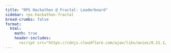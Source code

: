 ```yaml
---
title: "RPS Hackathon @ Fractal: Leaderboard"
sidebar: rps-hackathon-fractal
bread-crumbs: false
format:
  html:
    math: true
    header-includes:
      <script src="https://cdnjs.cloudflare.com/ajax/libs/axios/0.21.1/axios.min.js"></script>
---
```


<style>
    table {
        border-collapse: collapse;
        margin-top: 20px;
    }
    th, td {
        border: 1px solid #ddd;
        padding: 8px;
        text-align: center;
    }
    th {
        background-color: #f2f2f2;
    }
    .half-row-gap {
        height: 10px;
        background-color: #f9f9f9;
    }
    .half-column-gap {
        width: 10px;
        background-color: #f9f9f9;
    }
    .score-cell {
        color: black;
        text-shadow: 1px 1px 1px rgba(255,255,255,0.5);
    }
    .ebot {
        display: none;
    }
</style>

<div id="table-container"></div>

<script>
    const NON_EBOT_EXCEPTIONS = ['Di10n'];

    async function fetchLeaderboardData() {
        try {
            const response = await axios.get('https://staff-dev1.poker.camp:8443/leaderboard-rps-hackathon-20240908');
            return response.data;
        } catch (error) {
            console.error('Error fetching data:', error);
            return null;
        }
    }

    function getColorForValue(value) {
        const normalizedValue = (value + 100) / 200; // Normalize to 0-1
        if (normalizedValue < 0.5) {
            // Red to White
            const intensity = Math.round(255 * (normalizedValue * 2));
            return `rgb(255, ${intensity}, ${intensity})`;
        } else {
            // White to Green
            const intensity = Math.round(255 * ((1 - normalizedValue) * 2));
            return `rgb(${intensity}, 255, ${intensity})`;
        }
    }

    function formatNumber(value) {
        return value > 0 ? `+${value.toFixed(2)}` : value.toFixed(2);
    }

    function isEBot(name) {
        return /^[A-Z]/.test(name) && !NON_EBOT_EXCEPTIONS.includes(name);
    }

    function createMatrixTable(data) {
        const players = data.flatMap(cluster => cluster.players);
        const nonEBots = players.filter(player => !isEBot(player.name));
        const eBots = players.filter(player => isEBot(player.name));
        const sortedPlayers = [...nonEBots, ...eBots];
        const playerNames = sortedPlayers.map(player => player.name);

        let tableHTML = '<table><tr><th>Player</th><th>Score</th><th class="half-column-gap"></th>';
        playerNames.forEach((name, index) => {
            if (index === nonEBots.length) {
                tableHTML += '<th class="half-column-gap"></th>';
            }
            tableHTML += `<th>${name}</th>`;
        });
        tableHTML += '</tr>';

        let currentCluster = 0;
        sortedPlayers.forEach((player, index) => {
            if (index > 0 && data[currentCluster].to_place < index + 1) {
                tableHTML += '<tr class="half-row-gap"><td colspan="' + (playerNames.length + 4) + '"></td></tr>';
                currentCluster++;
            }

            const playerClass = player.name.replace(/[^a-zA-Z0-9]/g, '_');
            const ebotClass = isEBot(player.name) ? 'ebot' : '';
            tableHTML += `<tr class="${playerClass} ${ebotClass}">`;
            tableHTML += `<td>${player.name}</td><td>${formatNumber(player.mean)}</td><td class="half-column-gap"></td>`;
            playerNames.forEach((opponentName, opponentIndex) => {
                if (opponentIndex === nonEBots.length) {
                    tableHTML += '<td class="half-column-gap"></td>';
                }
                const matchupValue = player.matchups[opponentName];
                if (matchupValue !== undefined) {
                    const backgroundColor = getColorForValue(matchupValue);
                    tableHTML += `<td class="score-cell" style="background-color: ${backgroundColor}">${formatNumber(matchupValue)}</td>`;
                } else {
                    tableHTML += '<td>-</td>';
                }
            });
            tableHTML += '</tr>';
        });

        tableHTML += '</table>';
        return tableHTML;
    }

    async function initTable() {
        const data = await fetchLeaderboardData();
        if (data) {
            const tableContainer = document.getElementById('table-container');
            tableContainer.innerHTML = createMatrixTable(data);
        }
    }

    initTable();
</script>
